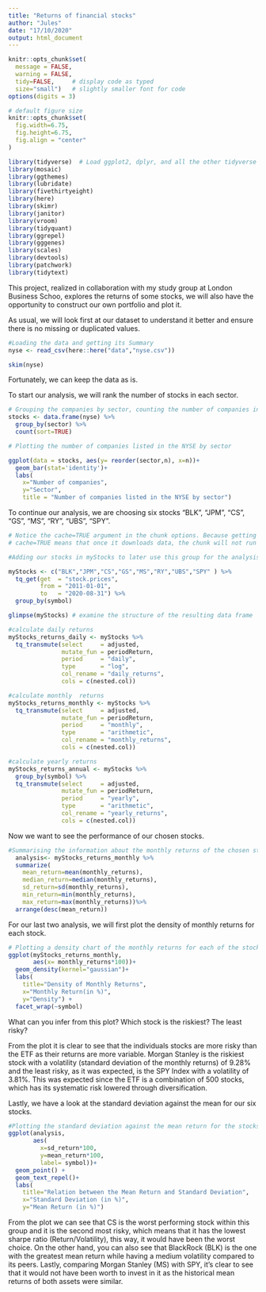 ```yaml
---
title: "Returns of financial stocks"
author: "Jules"
date: "17/10/2020"
output: html_document
---
```


```r
knitr::opts_chunk$set(
  message = FALSE, 
  warning = FALSE, 
  tidy=FALSE,     # display code as typed
  size="small")   # slightly smaller font for code
options(digits = 3)

# default figure size
knitr::opts_chunk$set(
  fig.width=6.75, 
  fig.height=6.75,
  fig.align = "center"
)
```


```r
library(tidyverse)  # Load ggplot2, dplyr, and all the other tidyverse packages
library(mosaic)
library(ggthemes)
library(lubridate)
library(fivethirtyeight)
library(here)
library(skimr)
library(janitor)
library(vroom)
library(tidyquant)
library(ggrepel)
library(gggenes)
library(scales)
library(devtools)
library(patchwork)
library(tidytext)
```

This project, realized in collaboration with my study group at London Business Schoo, explores the returns of some stocks, we will also have the opportunity to construct our own portfolio and plot it.

As usual, we will look first at our dataset to understand it better and ensure there is no missing or duplicated values.

```r

#Loading the data and getting its Summary
nyse <- read_csv(here::here("data","nyse.csv"))

skim(nyse)
```
Fortunately, we can keep the data as is. 

To start our analysis, we will rank the number of stocks in each sector. 
```r

# Grouping the companies by sector, counting the number of companies in each sector and arranging the data in descending order  
stocks <- data.frame(nyse) %>% 
  group_by(sector) %>%
  count(sort=TRUE)

# Plotting the number of companies listed in the NYSE by sector

ggplot(data = stocks, aes(y= reorder(sector,n), x=n))+
  geom_bar(stat='identity')+
  labs(
    x="Number of companies", 
    y="Sector", 
    title = "Number of companies listed in the NYSE by sector")


```

To continue our analysis, we are choosing six stocks "BLK", "JPM", "CS", "GS", "MS", "RY", "UBS", "SPY". 
```r
# Notice the cache=TRUE argument in the chunk options. Because getting data is time consuming, 
# cache=TRUE means that once it downloads data, the chunk will not run again next time you knit your Rmd

#Adding our stocks in myStocks to later use this group for the analysis

myStocks <- c("BLK","JPM","CS","GS","MS","RY","UBS","SPY" ) %>%
  tq_get(get  = "stock.prices",
         from = "2011-01-01",
         to   = "2020-08-31") %>%
  group_by(symbol) 

glimpse(myStocks) # examine the structure of the resulting data frame
```

```r
#calculate daily returns
myStocks_returns_daily <- myStocks %>%
  tq_transmute(select     = adjusted, 
               mutate_fun = periodReturn, 
               period     = "daily", 
               type       = "log",
               col_rename = "daily_returns",
               cols = c(nested.col))  

#calculate monthly  returns
myStocks_returns_monthly <- myStocks %>%
  tq_transmute(select     = adjusted, 
               mutate_fun = periodReturn, 
               period     = "monthly", 
               type       = "arithmetic",
               col_rename = "monthly_returns",
               cols = c(nested.col)) 

#calculate yearly returns
myStocks_returns_annual <- myStocks %>%
  group_by(symbol) %>%
  tq_transmute(select     = adjusted, 
               mutate_fun = periodReturn, 
               period     = "yearly", 
               type       = "arithmetic",
               col_rename = "yearly_returns",
               cols = c(nested.col))
```

Now we want to see the performance of our chosen stocks.
```r

#Summarising the information about the monthly returns of the chosen stocks and calculating the min,max, median, mean and SD for each of the companies
  analysis<- myStocks_returns_monthly %>%
  summarize(
    mean_return=mean(monthly_returns),
    median_return=median(monthly_returns),
    sd_return=sd(monthly_returns),
    min_return=min(monthly_returns),
    max_return=max(monthly_returns))%>%
  arrange(desc(mean_return))

```

For our last two analysis, we will first plot the density of monthly returns for each stock.
```r

# Plotting a density chart of the monthly returns for each of the stocks
ggplot(myStocks_returns_monthly, 
       aes(x= monthly_returns*100))+
  geom_density(kernel="gaussian")+
  labs(
    title="Density of Monthly Returns", 
    x="Monthly Return(in %)", 
    y="Density") + 
  facet_wrap(~symbol)

```

What can you infer from this plot? Which stock is the riskiest? The least risky?

From the plot it is clear to see that the individuals stocks are more risky than the ETF as their returns are more variable. Morgan Stanley is the riskiest stock with a volatility (standard deviation of the monthly returns) of 9.28% and the least risky, as it was expected, is the SPY Index with a volatility of 3.81%. This was expected since the ETF is a combination of 500 stocks, which has its systematic risk lowered through diversification.

Lastly, we have a look at the standard deviation against the mean for our six stocks.

```r

#Plotting the standard deviation against the mean return for the stocks chosen 
ggplot(analysis, 
       aes(
         x=sd_return*100, 
         y=mean_return*100,
         label= symbol))+
  geom_point() + 
  geom_text_repel()+ 
  labs(
    title="Relation between the Mean Return and Standard Deviation", 
    x="Standard Deviation (in %)",
    y="Mean Return (in %)")

```


From the plot we can see that CS is the worst performing stock within this group and it is the second most risky, which means that it has the lowest sharpe ratio (Return/Volatility), this way, it would have been the worst choice. On the other hand, you can also see that BlackRock (BLK) is the one with the greatest mean return while having a medium volatility compared to its peers. Lastly, comparing Morgan Stanley (MS) with SPY, it's clear to see that it would not have been worth to invest in it as the historical mean returns of both assets were similar.
